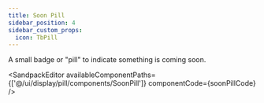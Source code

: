 ```yaml
---
title: Soon Pill
sidebar_position: 4
sidebar_custom_props:
  icon: TbPill
---
```



A small badge or "pill" to indicate something is coming soon. 

<SandpackEditor
  availableComponentPaths={['@/ui/display/pill/components/SoonPill']}
  componentCode={soonPillCode} 
/>
